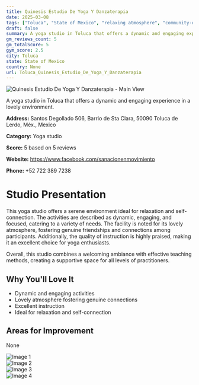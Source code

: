 ```yaml
---
title: Quinesis Estudio De Yoga Y Danzaterapia
date: 2025-03-08
tags: ["Toluca", "State of Mexico", "relaxing atmosphere", "community-oriented", "Toluca"]  
draft: false
summary: A yoga studio in Toluca that offers a dynamic and engaging experience in a lovely environment.
gm_reviews_count: 5
gm_totalScore: 5
gym_score: 2.5
city: Toluca
state: State of Mexico
country: None
url: Toluca_Quinesis_Estudio_De_Yoga_Y_Danzaterapia
---
```


<div className="aspect-[16/9] relative my-8">
  <img 
    src="https://lh5.googleusercontent.com/p/AF1QipNLmck3RJtIB4ExHiwW6kWB-xMlFC7xYBo84V5m=w1920-h1080-k-no"
    alt="Quinesis Estudio De Yoga Y Danzaterapia - Main View"
    className="object-cover absolute inset-0 w-full h-full rounded-lg"
  />
</div>

A yoga studio in Toluca that offers a dynamic and engaging experience in a lovely environment.

**Address:** Santos Degollado 506, Barrio de Sta Clara, 50090 Toluca de Lerdo, Méx., Mexico

**Category:** Yoga studio

**Score:** 5 based on 5 reviews

**Website:** https://www.facebook.com/sanacionenmovimiento

**Phone:** +52 722 389 7238

# Studio Presentation

This yoga studio offers a serene environment ideal for relaxation and self-connection. The activities are described as dynamic, engaging, and focused, catering to a variety of needs. The facility is noted for its lovely atmosphere, fostering genuine friendships and connections among participants. Additionally, the quality of instruction is highly praised, making it an excellent choice for yoga enthusiasts.

Overall, this studio combines a welcoming ambiance with effective teaching methods, creating a supportive space for all levels of practitioners.

## Why You'll Love It

- Dynamic and engaging activities
- Lovely atmosphere fostering genuine connections
- Excellent instruction
- Ideal for relaxation and self-connection

## Areas for Improvement

None

<div className="grid grid-cols-1 xl:grid-cols-2 gap-4 my-8">
<div className="aspect-[4/3] relative"><img src="https://lh5.googleusercontent.com/p/AF1QipOh-snqxzwz9BRCbUGEHDXEMLFS1YuRGZyUncHh=w1920-h1080-k-no" alt="Image 1" className="object-cover absolute inset-0 w-full h-full rounded-lg" /></div>
<div className="aspect-[4/3] relative"><img src="https://lh5.googleusercontent.com/p/AF1QipNmlHU_034iHBYG7CkmLXDiOXn-2YgREv9dpMeC=w1920-h1080-k-no" alt="Image 2" className="object-cover absolute inset-0 w-full h-full rounded-lg" /></div>
<div className="aspect-[4/3] relative"><img src="https://lh5.googleusercontent.com/p/AF1QipNPOYXszAXGzukRrZZ3-_XcYq7vvLY4XeW4Aikn=w1920-h1080-k-no" alt="Image 3" className="object-cover absolute inset-0 w-full h-full rounded-lg" /></div>
<div className="aspect-[4/3] relative"><img src="https://lh5.googleusercontent.com/p/AF1QipMrnUC_2PALqA3_5M9lbRbb5sq1KJ2sdcB7uSmB=w1920-h1080-k-no" alt="Image 4" className="object-cover absolute inset-0 w-full h-full rounded-lg" /></div>
</div>